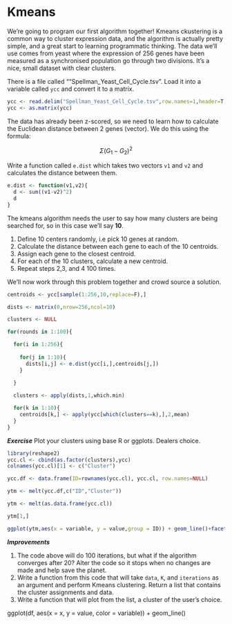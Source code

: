 # Kmeans

We're going to program our first algorithm together! Kmeans ckustering is a common way to cluster expression data, and the algorithm is actually pretty simple, and a great start to learning programmatic thinking. The data we'll use comes from yeast where the expression of 256 genes have been measured as a synchronised population go through two divisions. It's a nice, small dataset with clear clusters.

There is a file called ""Spellman_Yeast_Cell_Cycle.tsv". Load it into a variable called `ycc` and convert it to a matrix.

```r
ycc <- read.delim("Spellman_Yeast_Cell_Cycle.tsv",row.names=1,header=T,sep="\t")
ycc <- as.matrix(ycc)
```

The data has already been z-scored, so we need to learn how to calculate the Euclidean distance between 2 genes (vector). We do this using the formula:

$$\Sigma{(G_1-G_2)^2}$$

Write a function called `e.dist` which takes two vectors `v1` and `v2` and calculates the distance between them.

```r
e.dist <- function(v1,v2){
  d <- sum((v1-v2)^2)
  d
}
```

The kmeans algorithm needs the user to say how many clusters are being searched for, so in this case we'll say **10**.

1. Define 10 centers randomly, i.e pick 10 genes at random.
2. Calculate the distance between each gene to each of the 10 centroids.
3. Assign each gene to the closest centroid.
4. For each of the 10 clusters, calculate a new centroid.
5. Repeat steps 2,3, and 4 100 times.

We'll now work through this problem together and crowd source a solution.

```r
centroids <- ycc[sample(1:256,10,replace=F),]

dists <- matrix(0,nrow=256,ncol=10)

clusters <- NULL

for(rounds in 1:100){

  for(i in 1:256){
  
    for(j in 1:10){
      dists[i,j] <- e.dist(ycc[i,],centroids[j,])
    }
    
  }

  clusters <- apply(dists,1,which.min)

  for(k in 1:10){
    centroids[k,] <- apply(ycc[which(clusters==k),],2,mean)
  }
}
```

***Exercise*** Plot your clusters using base R or ggplots. Dealers choice.

```r
library(reshape2)
ycc.cl <- cbind(as.factor(clusters),ycc)
colnames(ycc.cl)[1] <- c("Cluster")

ycc.df <- data.frame(ID=rownames(ycc.cl), ycc.cl, row.names=NULL)

ytm <- melt(ycc.df,c("ID","Cluster"))

ytm <- melt(as.data.frame(ycc.cl))

ytm[1,]

ggplot(ytm,aes(x = variable, y = value,group = ID)) + geom_line()+facet_wrap(~ Cluster, ncol = 3)


```


***Improvements***

1. The code above will do 100 iterations, but what if the algorithm converges after 20? Alter the code so it stops when no changes are made and help save the planet.
2. Write a function from this code that will take `data`, `K`, and `iterations` as an argument and perform Kmeans clustering. Return a list that contains the cluster assignments and data.
3. Write a function that will plot from the list, a cluster of the user's choice.

ggplot(df, aes(x = x, y = value, color = variable)) + geom_line()
